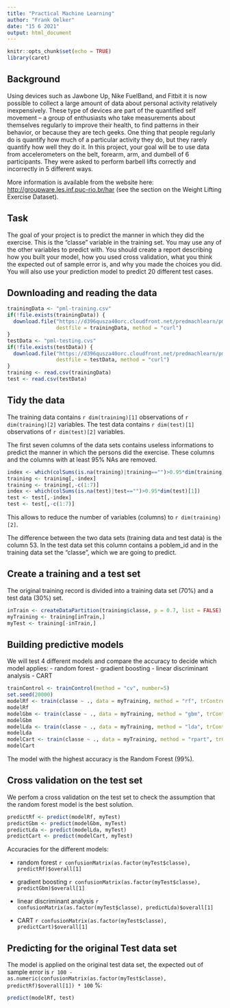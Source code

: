 ```yaml
---
title: "Practical Machine Learning"
author: "Frank Oelker"
date: "15 6 2021"
output: html_document
---
```


```r
knitr::opts_chunk$set(echo = TRUE)
library(caret)
```

## Background 

Using devices such as Jawbone Up, Nike FuelBand, and Fitbit it is now possible to collect a large amount of data about personal activity relatively inexpensively. These type of devices are part of the quantified self movement – a group of enthusiasts who take measurements about themselves regularly to improve their health, to find patterns in their behavior, or because they are tech geeks. One thing that people regularly do is quantify how much of a particular activity they do, but they rarely quantify how well they do it. In this project, your goal will be to use data from accelerometers on the belt, forearm, arm, and dumbell of 6 participants. They were asked to perform barbell lifts correctly and incorrectly in 5 different ways.  

More information is available from the website here: <http://groupware.les.inf.puc-rio.br/har> (see the section on the Weight Lifting Exercise Dataset). 

## Task

The goal of your project is to predict the manner in which they did the exercise. This is the "classe" variable in the training set. You may use any of the other variables to predict with. You should create a report describing how you built your model, how you used cross validation, what you think the expected out of sample error is, and why you made the choices you did. You will also use your prediction model to predict 20 different test cases. 

## Downloading and reading the data
```r
trainingData <- "pml-training.csv"
if(!file.exists(trainingData)) {
  download.file("https://d396qusza40orc.cloudfront.net/predmachlearn/pml-training.csv",
                destfile = trainingData, method = "curl")
} 
testData <- "pml-testing.cvs"
if(!file.exists(testData)) {
  download.file("https://d396qusza40orc.cloudfront.net/predmachlearn/pml-testing.csv",
                destfile = testData, method = "curl")
}
training <- read.csv(trainingData)
test <- read.csv(testData)
``` 

## Tidy the data

The training data contains `r dim(training)[1]` observations of `r dim(training)[2]` variables.
The test data contains `r dim(test)[1]` observations of `r dim(test)[2]` variables.

The first seven columns of the data sets contains useless informations to predict the manner in which the persons did the exercise.
These columns and the columns with at least 95% NAs are removed.

```r
index <- which(colSums(is.na(training)|training=="")>0.95*dim(training)[1])
training <- training[,-index]
training <- training[,-c(1:7)]
index <- which(colSums(is.na(test)|test=="")>0.95*dim(test)[1])
test <- test[,-index]
test <- test[,-c(1:7)]

```
This allows to reduce the number of variables (columns) to `r dim(training)[2]`.

The difference between the two data sets (training data and test data) is the column 53. In the test data set this column contains a poblem_id and in the training data set the "classe", which we are going to predict.

## Create a training and a test set

The original training record is divided into a training data set (70%) and a test data (30%) set. 

```r
inTrain <- createDataPartition(training$classe, p = 0.7, list = FALSE)
myTraining <- training[inTrain,]
myTest <- training[-inTrain,]
```


## Building predictive models

We will test 4 different models and compare the accuracy to decide which model applies:
- random forest
- gradient boosting
- linear discriminant analysis
- CART

```r
trainControl <- trainControl(method = "cv", number=5)
set.seed(20000)
modelRf <- train(classe ~ ., data = myTraining, method = "rf", trControl = trainControl, verbose = FALSE, ntree = 200)
modelRf
modelGbm <- train(classe ~ ., data = myTraining, method = "gbm", trControl = trainControl, verbose=FALSE)
modelGbm
modelLda <- train(classe ~ ., data = myTraining, method = "lda", trControl = trainControl)
modelLda
modelCart <- train(classe ~ ., data = myTraining, method = "rpart", trControl = trainControl)
modelCart
``` 

The model with the highest accuracy is the Random Forest (99%). 

## Cross validation on the test set

We perfom a cross validation on the test set to check the assumption that the random forest model is the best solution.

```r
predictRf <- predict(modelRf, myTest)
predictGbm <- predict(modelGbm, myTest)
predictLda <- predict(modelLda, myTest)
predictCart <- predict(modelCart, myTest)
```

Accuracies for the different models: 

- random forest `r confusionMatrix(as.factor(myTest$classe), predictRf)$overall[1]` 
 
- gradient boosting `r confusionMatrix(as.factor(myTest$classe), predictGbm)$overall[1]` 

- linear discriminant analysis `r confusionMatrix(as.factor(myTest$classe), predictLda)$overall[1]` 

- CART `r confusionMatrix(as.factor(myTest$classe), predictCart)$overall[1]`
 
## Predicting for the original Test data set

The model is applied on the original test data set, the expected out of sample error is
`r 100 - as.numeric(confusionMatrix(as.factor(myTest$classe), predictRf)$overall[1]) * 100` %: 

```r
predict(modelRf, test)
```
